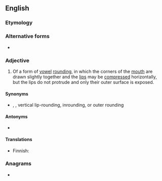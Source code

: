 ==English==

===Etymology===
{{prefix|exo|labial|lang=en}}

===Alternative forms===
* {{l|en|exo-labial}}

===Adjective===
{{en-adj|-}}

# {{lb|en|linguistics}} Of a form of [[vowel]] [[rounding]], in which the corners of the [[mouth]] are drawn slightly together and the [[lip]]s may be [[compress]]ed horizontally, but the lips do not protrude and only their outer surface is exposed.

====Synonyms====
* {{sense|of vowel rounding}} {{l|en|compressed}}, {{l|en|pursed}}, vertical lip-rounding, inrounding, or outer rounding

====Antonyms====
* {{l|en|endolabial}}

====Translations====
{{trans-top|linguistics: of a type of pronunciation}}
* Finnish: {{t|fi|eksolabiaalinen}}
{{trans-mid}}
{{trans-bottom}}

===Anagrams===
* {{anagrams|en|axial lobe}}